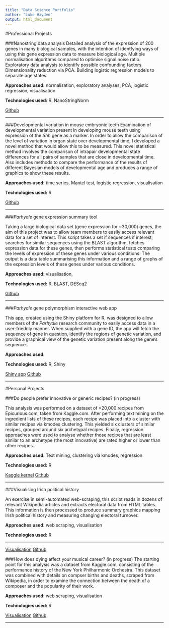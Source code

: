 ```yaml
---
title: "Data Science Portfolio"
author: "Luke Hayden"
output: html_document
---
```

#Professional Projects

###Nanostring data analysis
Detailed analysis of the expression of 200 genes in many biological samples, with the intention of identfying ways of using this gene expression data to measure biological age. Multiple normalisation algorithms compared to optimise signal:noise ratio. Exploratory data analysis to identify possible confounding factors. Dimensionality reduction via PCA. Building logistic regression models to separate age states. 

**Approaches used:** normalisation, exploratory analyses, PCA, logistic regression, visualisation

**Technologies used:** R, NanoStringNorm 

[Github](https://github.com/luke-hayden/nstringn17)

***

###Developmental variation in mouse embryonic teeth
Examination of developmental variation present in developing mouse teeth using expression of the *Shh* gene as a marker. In order to allow the comparison of the level of variation in organ state over developmental time, I developed a novel method that would allow this to be measured. This novel statistical method involves the comparison of intrapair developmental state differences for all pairs of samples that are close in developmental time. Also includes methods to compare the performance of the results of different Bayesian models of developmental age and produces a range of graphics to show these results. 

**Approaches used:** time series, Mantel test, logistic regression, visualisation

**Technologies used:** R

[Github](https://github.com/luke-hayden/DevVarShh)

***

###*Parhyale* gene expression summary tool

Taking a large biological data set (gene expression for ~30,000) genes, the aim of this project was to allow team members to easily access relevant data for a set of interest. This script takes a set if sequences if interest, searches for similar sequences using the BLAST algorithm, fetches expression data for these genes, then performs statistical tests comparing the levels of expression of these genes under various conditions. The output is a data table summarising this information and a range of graphs of the expression levels of these genes under various conditions.


**Approaches used:** visualisation,

**Technologies used:** R, BLAST, DESeq2

[Github](https://github.com/luke-hayden/expsummary)

***

###*Parhyale* gene polymorphism interactive web app

This app, created using the Shiny platform for R, was designed to allow members of the *Parhyale* research community to easily access data in a user-friednly manner. When supplied with a gene ID, the app will fetch the sequence of gene in question, identify the regions of genetic variation, and provide a graphical view of the genetic variation present along the gene's sequence. 

**Approaches used:** 


**Technologies used:** R, Shiny


[Shiny app](https://lukehayden.shinyapps.io/polymap3/)
[Github](https://github.com/luke-hayden/polmap)

***

#Personal Projects

###Do people prefer innovative or generic recipes? (in progress)

This analysis was performed on a dataset of >20,000 recipes from Epicurious.com, taken from Kaggle.com. After performing text mining on the ingredient lists of these recipes, each recipe was placed into a cluster with similar recipes via kmodes clustering. This yielded six clusters of similar recipes, grouped around six archetypal recipes. Finally, regression approaches were used to analyse whether those recipes that are least similar to an archetype (the most innovative) are rated higher or lower than other recipes. 

**Approaches used:** Text mining, clustering via kmodes, regression


**Technologies used:** R

[Kaggle kernel](https://www.kaggle.com/lukehayden/do-people-prefer-innovative-or-generic-recipes)
[Github](https://github.com/luke-hayden/recipes-epi)

***

###Visualising Irish political history 

An exercise in semi-automated web-scraping, this script reads in dozens of relevant Wikipedia articles and extracts electoral data from HTML tables. This information is then processed to produce summary graphics mapping Irish political history and measuring changing electoral turnover. 

**Approaches used:** web scraping, visualisation

**Technologies used:** R

***
[Visualisation](https://github.com/luke-hayden/dail/blob/master/maindail.pdf)
[Github](https://github.com/luke-hayden/dail)

###How does dying affect your musical career? (in progress)
The starting point for this analysis was a dataset from Kaggle.com, consisting of the performance history of the New York Philharmonic Orchestra. This dataset was combined with details on compser births and deaths, scraped from Wikipedia, in order to examine the connection between the death of a composer and the popularity of their work. 

**Approaches used:** web scraping, visualisation

**Technologies used:** R

[Visualisation]()
[Github](https://github.com/luke-hayden/nyc-phil)

***